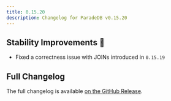 ```yaml
---
title: 0.15.20
description: Changelog for ParadeDB v0.15.20
---
```


## Stability Improvements 💪

- Fixed a correctness issue with JOINs introduced in `0.15.19`

## Full Changelog

The full changelog is available [on the GitHub Release](https://github.com/paradedb/paradedb/releases/tag/v0.15.20).
